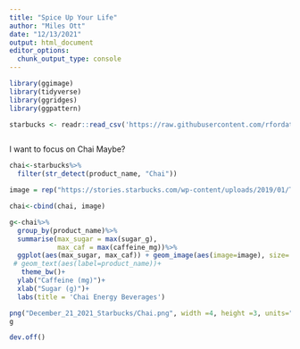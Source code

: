 ```yaml
---
title: "Spice Up Your Life"
author: "Miles Ott"
date: "12/13/2021"
output: html_document
editor_options: 
  chunk_output_type: console
---
```



```r
library(ggimage)
library(tidyverse)
library(ggridges)
library(ggpattern)

starbucks <- readr::read_csv('https://raw.githubusercontent.com/rfordatascience/tidytuesday/master/data/2021/2021-12-21/starbucks.csv')



```



I want to focus on Chai Maybe?

```r
chai<-starbucks%>%
  filter(str_detect(product_name, "Chai"))

image = rep("https://stories.starbucks.com/wp-content/uploads/2019/01/Teavana_Pumpkin_Spice_Chai_resize.jpg",8)

chai<-cbind(chai, image)

g<-chai%>%
  group_by(product_name)%>%
  summarise(max_sugar = max(sugar_g), 
            max_caf = max(caffeine_mg))%>%
  ggplot(aes(max_sugar, max_caf)) + geom_image(aes(image=image), size=.1)+
 # geom_text(aes(label=product_name))+
   theme_bw()+
  ylab("Caffeine (mg)")+
  xlab("Sugar (g)")+
  labs(title = 'Chai Energy Beverages')


```



```r

png("December_21_2021_Starbucks/Chai.png", width =4, height =3, units="in", res=400)
g

dev.off()
```

